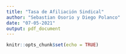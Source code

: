 ```yaml
---
title: "Tasa de Afiliación Sindical"
author: "Sebastian Osorio y Diego Polanco"
date: "07-05-2021"
output: pdf_document
---
```


```r
knitr::opts_chunk$set(echo = TRUE)
```

```r




```

